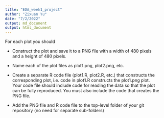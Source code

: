 ```yaml
---
title: "EDA_week1_project"
author: "Zixuan Yu"
date: "7/2/2022"
output: md_document
output: html_document
---
```

For each plot you should

- Construct the plot and save it to a PNG file with a width of 480 pixels and a height of 480 pixels.

- Name each of the plot files as \color{red}{\verb|plot1.png|}plot1.png, \color{red}{\verb|plot2.png|}plot2.png, etc.

- Create a separate R code file (\color{red}{\verb|plot1.R|}plot1.R, \color{red}{\verb|plot2.R|}plot2.R, etc.) that constructs the corresponding plot, i.e. code in \color{red}{\verb|plot1.R|}plot1.R constructs the \color{red}{\verb|plot1.png|}plot1.png plot. Your code file should include code for reading the data so that the plot can be fully reproduced. You must also include the code that creates the PNG file.

- Add the PNG file and R code file to the top-level folder of your git repository (no need for separate sub-folders)  


